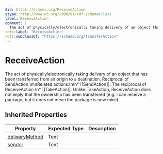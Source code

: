 ```yaml
---
$id: https://schema.org/ReceiveAction
$type: http://www.w3.org/2000/01/rdf-schema#Class
label: ReceiveAction
comment: |
  The act of physically/electronically taking delivery of an object that has been transferred from an origin to a destination. Reciprocal of SendAction.\n\nRelated actions:\n\n* [[SendAction]]: The reciprocal of ReceiveAction.\n* [[TakeAction]]: Unlike TakeAction, ReceiveAction does not imply that the ownership has been transferred (e.g. I can receive a package, but it does not mean the package is now mine).
rdfs:label: "ReceiveAction"
rdfs:subClassOf: "https://schema.org/TransferAction"
---
```


# ReceiveAction

The act of physically/electronically taking delivery of an object that has been transferred from an origin to a destination. Reciprocal of SendAction.\n\nRelated actions:\n\n* [[SendAction]]: The reciprocal of ReceiveAction.\n* [[TakeAction]]: Unlike TakeAction, ReceiveAction does not imply that the ownership has been transferred (e.g. I can receive a package, but it does not mean the package is now mine).

## Inherited Properties

| Property | Expected Type | Description |
| --- | --- | --- |
| [deliveryMethod](https://schema.org/deliveryMethod) | Text |  |
| [sender](https://schema.org/sender) | Text |  |
